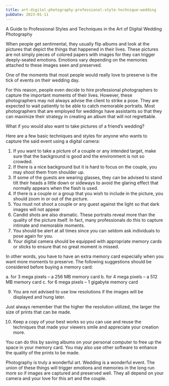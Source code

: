 ```yaml
---
title: art-digital-photography-professional-style-technique-wedding
pubDate: 2023-01-11
---
```


A Guide to Professional Styles and Techniques in the Art of Digital Wedding Photography

When people get sentimental, they usually flip albums and look at the pictures that depict the things that happened in their lives. These pictures are not simply pieces of colored papers with images for they can trigger deeply-seated emotions. Emotions vary depending on the memories attached to these images seen and preserved.

One of the moments that most people would really love to preserve is the tick of events on their wedding day. 

For this reason, people even decide to hire professional photographers to capture the important moments of their lives. However, these photographers may not always advise the client to strike a pose. They are expected to wait patiently to be able to catch memorable portraits. Most photographers that are employed for weddings have assistants so that they can maximize their strategy in creating an album that will not regrettable.   

What if you would also want to take pictures of a friend’s wedding? 

Here are a few basic techniques and styles for anyone who wants to capture the said event using a digital camera:
 
1.	If you want to take a picture of a couple or any intended target, make sure that the background is good and the environment is not so crowded. 
2.	If there is a nice background but it is hard to focus on the couple, you may shoot them from shoulder up. 
3.	If some of the guests are wearing glasses, they can be advised to stand tilt their heads a little down or sideways to avoid the glaring effect that normally appears when the flash is used.
4.	If there is a couple or a group that you wish to include in the picture, you should zoom in or out of the picture.
5.	You must not shoot a couple or any guest against the light so that dark images will not appear
6.	Candid shots are also dramatic. These portraits reveal more than the quality of the picture itself. In fact, many professionals do this to capture intimate and memorable moments.
7.   You should be alert at all times since you can seldom ask individuals to pose 
     	again for you.
8. 	Your digital camera should be equipped with appropriate memory cards or sticks to ensure that no great moment is missed.

In other words, you have to have an extra memory card especially when you want more moments to preserve. The following suggestions should be considered before buying a memory card:

a.	for 3 mega pixels – a 256 MB memory card
b.	for 4 mega pixels – a 512 MB memory card
c.	for 6 mega pixels – 1 gigabyte memory card 

9.	You are not advised to use low resolutions if the images will be displayed and 
      hung later.

Just always remember that the higher the resolution utilized, the larger the size of prints that can be made.

10.	Keep a copy of your best works so you can use and reuse the techniques that 
  	made your viewers smile and appreciate your creation more. 

You can do this by saving albums on your personal computer to free up the space in your memory card. You may also use other software to enhance the quality of the prints to be made.

Photography is truly a wonderful art. Wedding is a wonderful event. The union of these things will trigger emotions and memories in the long run more so if images are captured and preserved well. They all depend on your camera and your love for this art and the couple.